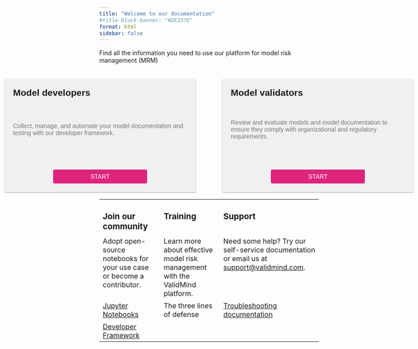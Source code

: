 ```yaml
---
title: "Welcome to our documentation"
#title-block-banner: "#DE257E"
format: html
sidebar: false
---
```


Find all the information you need to use our platform for model risk management (MRM)

:::{.column-body-outset}

```{=html}
<!DOCTYPE html>
<html lang="en">
<head>
    <meta charset="UTF-8">
    <meta name="viewport" content="width=device-width, initial-scale=1.0">
    <title>Column Cards</title>
    <style>
        .card-wrapper {
            display: flex;
            justify-content: center;
            padding-top: 20px;
            font-family: Arial, sans-serif;
        }

        .card-container {
            display: flex;
            gap: 60px; /* Add 200% more space between the cards */
        }

.card {
    background-color: #f0f0f0; /* Light grey background */
    padding: 20px;
    border-radius: 4px;
    box-shadow: 0 1px 3px rgba(0, 0, 0, 0.12), 0 1px 2px rgba(0, 0, 0, 0.24);
    width: 400px; /* Reduce the width by 10% */
    min-height: 220px; /* Increased height by 20% */
    display: flex;
    flex-direction: column;
    justify-content: space-between;
    transition: all 0.3s cubic-bezier(.25, .8, .25, 1);
}

        .card:hover {
            box-shadow: 0 14px 28px rgba(0, 0, 0, 0.25), 0 10px 10px rgba(0, 0, 0, 0.22);
        }

        .card h2 {
           font-weight: bold; /* Add this line to bold the text */
          margin: 0 0 10px;
        }

        .card p {
            margin: 0;
            color: #777;
        }

        .start-button {
            display: inline-block;
            background-color: #DE257E;
            color: white;
            text-transform: uppercase;
            padding: 8px;
            border-radius: 4px;
            font-size: 14px;
            text-decoration: none;
            width: 50%; /* Reduce the width to 50% */
            text-align: center;
            margin: 30px auto 0; /* Add more whitespace above the buttons */
        }

        .start-button:hover {
            background-color: #444;
            text-decoration: none;
        }

        .column-wrapper {
            display: flex;
            justify-content: center;
            padding-top: 50px;
        }

        .column-container {
            display: flex;
            gap: 60px;
            width: 80%;
        }

        .column {
            flex-grow: 1;
        }

        .column h3 {
            margin: 0 0 10px;
        }
    </style>
</head>
<body>
    <div class="card-wrapper">
        <div class="card-container">
            <div class="card">
                <h2>Model developers</h2>
                <p>Collect, manage, and automate your model documentation and testing with our developer framework.</p>
                <a href="guide/get-started-developer.html" class="start-button">Start</a>
            </div>
            <div class="card">
                <h2>Model validators</h2>
                <p>Review and evaluate models and model documentation to ensure they comply with organizational and regulatory requirements.</p>
                <a href="guide/get-started-validator.html" class="start-button">Start</a>
            </div>
        </div>
    </div>
    <div>
</body>
</html>
```


```{=html}
<!DOCTYPE html>
<html>
<head>
    <title>Three-Column Table Example</title>
    <style>
        table {
            border-collapse: collapse;
            width: 100%;
            border: none;
        }
        th, td {
            padding: 8px;
            text-align: left;
            vertical-align: top;
            border-bottom: 1px solid #ddd;
        }
        /* Add this rule to reduce padding for rows 2-4 */
        tr:nth-child(n+2) td {
            padding: 4px 8px;
        }
        th {
            background-color: #f2f2f2;
        }
        td:first-child h3,
        td:nth-child(2) h3,
        td:last-child h3 {
            font-weight: bold;
            margin: 0;
            padding-top: 1em;
        }
        td {
            border: none;
        }
    </style>
</head>
<body>
    <table>
        <tbody>
            <tr>
                <td><h3>Join our community</h3></td>
                <td><h3>Training</h3></td>
                <td><h3>Support</h3></td>
            </tr>
            <tr>
                <td>Adopt open-source notebooks for your use case or become a contributor.</td>
                <td>Learn more about effective model risk management with the ValidMind platform.</td>
                <td>Need some help? Try our self-service documentation or email us at <a href="mailto:support@validmind.com?subject=Support request">support@validmind.com</a>.</td>
            </tr>
            <tr>
                <td><a href="guide/jupyter-notebooks.html">Jupyter Notebooks</a></td>
                <td>The three lines of defense</td>
                <td><a href="guide/support.html#troubleshooting">Troubleshooting documentation</a></td>
            </tr>
            <tr>
                <td><a href="guide/developer-framework.html">Developer Framework</a></td>
                <td></td>
                <td></td>
            </tr>
        </tbody>
    </table>
</body>
</html>
```

:::